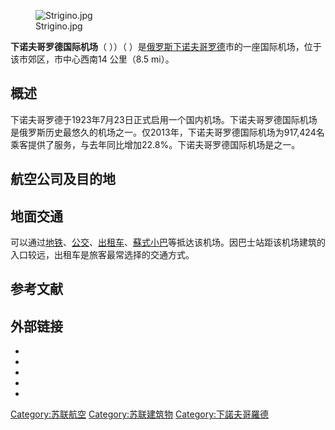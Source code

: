 {{Rough translation|time=2021-04-09T15:25:37+00:00}}
{{Infobox airport
| name         = 下诺夫哥罗德国际机场
| nativename-a = Международный аэропорт Стригино
| image       = Nizhny Novgorod International Airport (Strigino) - new terminal (2).jpg
| image-width  = 250
| IATA         = GOJ
| ICAO         = UWGG
| LID          = НЖС
| pushpin_map            = Russia Nizhny Novgorod Oblast#European Russia#Europe
| pushpin_map_caption    = 机场在[[下诺夫哥罗德州|下诺夫哥罗德州]]的位置##机场在[[俄罗斯|俄罗斯]]的位置##机场在[[欧洲|欧洲]]的位置
| pushpin_label          = GOJ
| pushpin_label_position = top
| type         = 国际机场
| owner        = JSC "Nizhny Novgorod International Airport"
| operator     = [http://www.ar-management.ru/ HC Airports of Regions]
| city-served  = [[下诺夫哥罗德|下诺夫哥罗德]]
| location     = [[俄罗斯|俄罗斯]][[下诺夫哥罗德|下诺夫哥罗德]]
| elevation-f  = 256
| elevation-m  = 78
| coordinates  = {{Coord|56|13|48|N|043|47|12|E|type:airport|display=inline,title}}
| website      = [http://goj.aero/en/ goj.aero]
| metric-rwy   = y
| hub =
| r1-number    = 06/24
| r1-length-f  = 1,640
| r1-length-m  = 500
| r1-surface   = [[柏油|柏油]]
| r2-number    = 15/33
| r2-length-f  = 1,969
| r2-length-m  = 600
| r2-surface   = [[柏油|柏油]]
| r3-number    = 18R/36L
| r3-length-f  = 9,203
| r3-length-m  = 2,805
| r3-surface   = [[混凝土|混凝土]]
| r4-number    = 18L/36R
| r4-length-f  = 8,232
| r4-length-m  = 2,509
| r4-surface   = [[柏油|柏油]]
| stat-year    = 2018
| stat1-header = 旅客量
| stat1-data   =  1,134,534
| stat2-header = 航班量
| stat2-data   = {{increase}} 9,449
| stat3-header = 时区
| stat3-data   = UTC +4
| stat4-header = 运营时间
| stat4-data   = 全年无休，7*24小时
| footnotes = 参考：Russian Federal Air Transport Agency (see also provisional 2018 statistics)<ref>{{cite web |url=https://www.favt.ru/dejatelnost-ajeroporty-i-ajerodromy-osnovnie-proizvodstvennie-pokazateli-aeroportov-obyom-perevoz/ |title=Объемы перевозок через аэропорты России |language=ru |trans-title=Transportation volumes at Russian airports |publisher={{tsl|en|Federal Air Transport Agency}} |website=www.favt.ru |access-date=23 October 2018 |archive-date=2016-05-30 |archive-url=https://web.archive.org/web/20160530164458/https://www.favt.ru/dejatelnost-ajeroporty-i-ajerodromy-osnovnie-proizvodstvennie-pokazateli-aeroportov-obyom-perevoz/ }}</ref>
}}
[[File:Strigino.jpg|thumb]]

'''下诺夫哥罗德国际机场'''（{{Lang-ru|Международный аэропорт Нижний Новгород}} ））（ {{Airport codes|GOJ|UWGG}}）是[[俄罗斯|俄罗斯]][[下诺夫哥罗德|下诺夫哥罗德]]市的一座国际机场，位于该市郊区，市中心西南14 公里（8.5 mi）。

== 概述 ==
下诺夫哥罗德于1923年7月23日正式启用一个国内机场。下诺夫哥罗德国际机场是俄罗斯历史最悠久的机场之一。仅2013年，下诺夫哥罗德国际机场为917,424名乘客提供了服务，与去年同比增加22.8%。下诺夫哥罗德国际机场是{{tsl|en|List of the busiest airports in Russia||俄罗斯最繁忙的25个机场}}之一。

== 航空公司及目的地 ==
{{Airport-dest-list
<!-- -->
| [[俄羅斯航空|俄羅斯航空]] | [[谢列梅捷沃国际机场|谢列梅捷沃国际机场]] 
<!-- -->
| [[方位角航空|方位角航空]] | {{tsl|en|Pashkovsky Airport|Krasnodar}}<ref name =ref=Azimuth_S19>{{cite news |last1=Liu |first1=Jim |title=AZIMUTH schedules domestic new routes in S19 |url=https://www.routesonline.com/news/38/airlineroute/284008/azimuth-schedules-domestic-new-routes-in-s19/ |access-date=23 April 2019 |work=Routesonline |date=23 April 2019 |archive-date=2019-04-23 |archive-url=https://web.archive.org/web/20190423075954/https://www.routesonline.com/news/38/airlineroute/284008/azimuth-schedules-domestic-new-routes-in-s19/ }}</ref>、[[彼爾姆大薩維諾機場|彼爾姆大薩維諾機場]]、{{tsl|en|Platov International Airport|Rostov-on-Don}}<ref>{{cite web|url=https://pravda-nn.ru/news/aviakompaniya-azimut-svyazhet-nizhnij-novgorod-i-rostov-na-donu/|title=Авиакомпания "Азимут" свяжет Нижний Новгород и Ростов-на-Дону|newspaper=pravda-nn.ru|date=7 April 2018|access-date=2021-04-09|archive-date=2020-08-06|archive-url=https://web.archive.org/web/20200806102532/https://pravda-nn.ru/news/aviakompaniya-azimut-svyazhet-nizhnij-novgorod-i-rostov-na-donu/}}</ref>、{{tsl|en|Saratov Gagarin Airport||Saratov}}<ref>{{cite web |last1=Liu |first1=Jim |title=Azimuth schedules additional domestic routes from mid-Sep 2020 |url=https://www.routesonline.com/news/38/airlineroute/294137/azimuth-schedules-additional-domestic-routes-from-mid-sep-2020/ |website=Routesonline |access-date=2 October 2020 |archive-date=2021-06-09 |archive-url=https://web.archive.org/web/20210609212736/https://www.routesonline.com/news/38/airlineroute/294137/azimuth-schedules-additional-domestic-routes-from-mid-sep-2020/ }}</ref>
<!-- -->
| [[藍色航空_(俄羅斯)|藍色航空]] | '''季节性租用：'''  [[阿勒馬克圖姆國際機場|阿勒馬克圖姆國際機場]]、[[金蘭國際機場|金蘭國際機場]]、[[布吉國際機場|布吉國際機場]]、[[三亚凤凰国际机场|三亚凤凰国际机场]]（已暂停）
<!-- -->
| [[白俄羅斯航空|白俄羅斯航空]] | [[明斯克国际机场|明斯克国际机场]]<ref name="BelaviaS17">{{cite news|last1=Liu|first1=Jim|title=Belavia plans additional routes in S17|url=http://www.routesonline.com/news/38/airlineroute/272248/belavia-plans-additional-routes-in-s17/|access-date=7 April 2017|work=Routesonline|date=7 April 2017|archive-date=2017-04-07|archive-url=https://web.archive.org/web/20170407233832/http://www.routesonline.com/news/38/airlineroute/272248/belavia-plans-additional-routes-in-s17/}}</ref> 
<!-- -->
| {{tsl|en|IrAero}} | [[普爾科沃機場|普爾科沃機場]]<ref>{{cite web|url=https://www.airlines-inform.ru/news/irair_novgorod_peterburg_2019.html|title=Из Нижнего Новгорода в Санкт-Петербург полетит "ИрАэро"|newspaper=Airlines Inform|date=13 March 2019|access-date=2021-04-09|archive-date=2021-01-22|archive-url=https://web.archive.org/web/20210122010529/https://www.airlines-inform.ru/news/irair_novgorod_peterburg_2019.html}}</ref>、{{tsl|en|Kurumoch Airport|Samara}}、[[索契國際機場|索契國際機場]]、[[科利佐沃國際機場|科利佐沃國際機場]]
<!-- -->
|{{tsl|en|Pegas Fly}} | [[哈拉波罗夫机场|哈拉波罗夫机场]]<ref name="PegasFlyW20">{{cite web |last1=Liu |first1=Jim |title=PegasFly schedules new domestic routes in W20 |url=https://www.routesonline.com/news/38/airlineroute/293943/pegasfly-schedules-new-domestic-routes-in-w20/ |website=Routesonline |access-date=24 September 2020 |archive-date=2021-01-26 |archive-url=https://web.archive.org/web/20210126104459/https://www.routesonline.com/news/38/airlineroute/293943/pegasfly-schedules-new-domestic-routes-in-w20/ }}</ref>、[[普爾科沃機場|普爾科沃機場]]<ref name="PegasFlyW20"/>、[[乌法国际机场|乌法国际机场]]<ref name="PegasFlyW20"/>、[[兹瓦尔特诺茨国际机场|兹瓦尔特诺茨国际机场]]<br>'''季节性租用：''' [[布吉國際機場|布吉國際機場]]
<!-- -->
| [[俄羅斯皇家航空|俄羅斯皇家航空]] | '''季节性租用：''' [[阿勒馬克圖姆國際機場|阿勒馬克圖姆國際機場]]
<!-- -->
| [[俄罗斯国家航空|俄罗斯国家航空]] | [[索契國際機場|索契國際機場]]
<!-- -->
| [[西伯利亚航空|西伯利亚航空]] | [[莫斯科多莫杰多沃机场|莫斯科多莫杰多沃机场]]、[[托尔马切沃机场|托尔马切沃机场]]<ref name="S7_Domestic_S19">{{cite news |last1=Liu |first1=Jim |title=S7 Airlines schedules new domestic routes in S19 |url=https://www.routesonline.com/news/38/airlineroute/284007/s7-airlines-schedules-new-domestic-routes-in-s19/ |access-date=23 April 2019 |work=Routesonline |date=23 April 2019 |archive-date=2019-04-23 |archive-url=https://web.archive.org/web/20190423072656/https://www.routesonline.com/news/38/airlineroute/284007/s7-airlines-schedules-new-domestic-routes-in-s19/ }}</ref><ref>{{cite news |last1=Плохотниченко |first1=Юрий |script-title=ru:"Сибирь" откроет летние рейсы из Новосибирска в Нижний Новгород |url=http://www.travel.ru/news/2019/03/05/262113.html |access-date=6 March 2019 |work=Travel.ru |date=5 March 2019 |language=ru |archive-date=2021-01-25 |archive-url=https://web.archive.org/web/20210125213253/https://www.travel.ru/news/2019/03/05/262113.html }}</ref>
<!-- -->
| [[智慧航空|智慧航空]] | '''季节性：''' {{tsl|en|Vityazevo Airport|Anapa}}、[[辛菲羅波爾國際機場|辛菲羅波爾國際機場]]
<!-- -->
| [[烏塔航空|烏塔航空]] | [[乌法国际机场|乌法国际机场]]
<!-- -->
| [[鞑靼斯坦东南航空|鞑靼斯坦东南航空]] | [[喀山國際機場|喀山國際機場]]、{{tsl|en|Kemerovo Airport|Kemerovo}}、[[葉梅利亞諾夫國際機場|葉梅利亞諾夫國際機場]]
<!-- -->
| {{tsl|en|Yamal Airlines}} | '''季节性租用：''' [[塞萨洛尼基马其顿国际机场|塞萨洛尼基马其顿国际机场]]
<!-- -->
|}}

== 地面交通 ==
可以通过[[下諾夫哥羅德地鐵|地铁]]、[[公交|公交]]、[[出租车|出租车]]、[[蘇式小巴|蘇式小巴]]等抵达该机场。因巴士站距该机场建筑的入口较远，出租车是旅客最常选择的交通方式。

== 参考文献 ==
{{reflist}}

== 外部链接 ==
* {{官方网站|http://www.airportnn.ru/}}{{In lang|ru}}
* {{WAD|UWGG}}
* {{GCM|UWGG}}
* {{NWS-current|UWGG}}
* {{ASNet|GOJ}}
{{俄罗斯机场}}


[[Category:苏联航空|Category:苏联航空]]
[[Category:苏联建筑物|Category:苏联建筑物]]
[[Category:下諾夫哥羅德|Category:下諾夫哥羅德]]